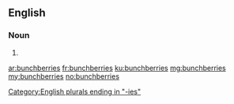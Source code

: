 ==English==

===Noun===
{{head|en}}

# {{plural of|bunchberry}}

[[Category:English plurals ending in "-ies"]]

[[ar:bunchberries]]
[[fr:bunchberries]]
[[ku:bunchberries]]
[[mg:bunchberries]]
[[my:bunchberries]]
[[no:bunchberries]]